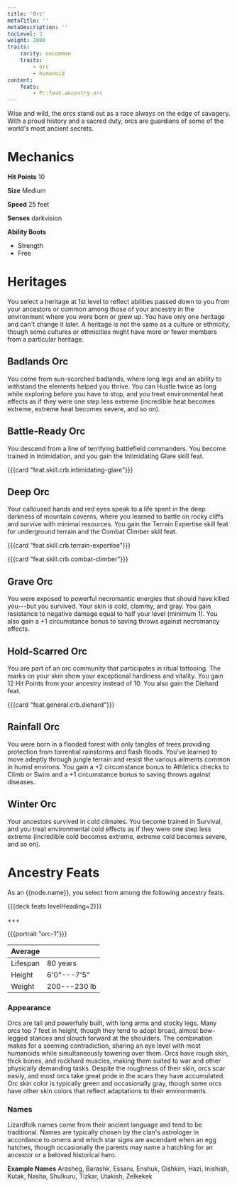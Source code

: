 ```yaml
---
title: 'Orc'
metaTitle: ''
metaDescription: ''
tocLevel: 2
weight: 2000
traits:
    rarity: uncommon
    traits:
        - orc
        - humanoid
content:
    feats:
        - P::feat.ancestry.orc
---
```


Wise and wild, the orcs stand out as a race always on the edge of savagery. With a proud history and a sacred duty, orcs are guardians of some of the world's most ancient secrets.

# Mechanics

**Hit Points** 10

**Size** Medium

**Speed** 25 feet

**Senses** darkvision

**Ability Boots**

-   Strength
-   Free

# Heritages

You select a heritage at 1st level to reflect abilities passed down to you from your ancestors or common among those of your ancestry in the environment where you were born or grew up. You have only one heritage and can't change it later. A heritage is not the same as a culture or ethnicity, though some cultures or ethnicities might have more or fewer members from a particular heritage.

## Badlands Orc

You come from sun-scorched badlands, where long legs and an ability to withstand the elements helped you thrive. You can Hustle twice as long while exploring before you have to stop, and you treat environmental heat effects as if they were one step less extreme (incredible heat becomes extreme, extreme heat becomes severe, and so on).

## Battle-Ready Orc

You descend from a line of terrifying battlefield commanders. You become trained in Intimidation, and you gain the Intimidating Glare skill feat.

{{{card "feat.skill.crb.intimidating-glare"}}}

## Deep Orc

Your calloused hands and red eyes speak to a life spent in the deep darkness of mountain caverns, where you learned to battle on rocky cliffs and survive with minimal resources. You gain the Terrain Expertise skill feat for underground terrain and the Combat Climber skill feat.

{{{card "feat.skill.crb.terrain-expertise"}}}

{{{card "feat.skill.crb.combat-climber"}}}

## Grave Orc

You were exposed to powerful necromantic energies that should have killed you---but you survived. Your skin is cold, clammy, and gray. You gain resistance to negative damage equal to half your level (minimum 1). You also gain a +1 circumstance bonus to saving throws against necromancy effects.

## Hold-Scarred Orc

You are part of an orc community that participates in ritual tattooing. The marks on your skin show your exceptional hardiness and vitality. You gain 12 Hit Points from your ancestry instead of 10. You also gain the Diehard feat.

{{{card "feat.general.crb.diehard"}}}

## Rainfall Orc

You were born in a flooded forest with only tangles of trees providing protection from torrential rainstorms and flash floods. You've learned to move adeptly through jungle terrain and resist the various ailments common in humid environs. You gain a +2 circumstance bonus to Athletics checks to Climb or Swim and a +1 circumstance bonus to saving throws against diseases.

## Winter Orc

Your ancestors survived in cold climates. You become trained in Survival, and you treat environmental cold effects as if they were one step less extreme (incredible cold becomes extreme, extreme cold becomes severe, and so on).

# Ancestry Feats

As an {{node.name}}, you select from among the following ancestry feats.

{{{deck feats levelHeading=2}}}

+++

{{{portrait "orc-1"}}}

| Average  |              |
| -------- | ------------ |
| Lifespan | 80 years     |
| Height   | 6'0"---7'5"  |
| Weight   | 200---230 lb |

### Appearance

Orcs are tall and powerfully built, with long arms and stocky legs. Many orcs top 7 feet in height, though they tend to adopt broad, almost bow-legged stances and slouch forward at the shoulders. The combination makes for a seeming contradiction, sharing an eye level with most humanoids while simultaneously towering over them. Orcs have rough skin, thick bones, and rockhard muscles, making them suited to war and other physically demanding tasks. Despite the roughness of their skin, orcs scar easily, and most orcs take great pride in the scars they have accumulated. Orc skin color is typically green and occasionally gray, though some orcs have other skin colors that reflect adaptations to their environments.

### Names

Lizardfolk names come from their ancient language and tend to be traditional. Names are typically chosen by the clan's astrologer in accordance to omens and which star signs are ascendant when an egg hatches, though occasionally the parents may name a hatchling for an ancestor or a beloved historical hero.

**Example Names** Arasheg, Barashk, Essaru, Enshuk, Gishkim, Hazi, Inishish, Kutak, Nasha, Shulkuru, Tizkar, Utakish, Zelkekek
